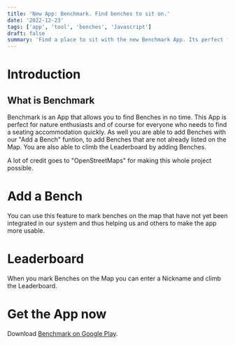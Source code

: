 ```yaml
---
title: 'New App: Benchmark. Find benches to sit on.'
date: '2022-12-23'
tags: ['app', 'tool', 'benches', 'Javascript']
draft: false
summary: 'Find a place to sit with the new Benchmark App. Its perfect for nature enthusiasts.'
---
```


# Introduction

## What is Benchmark

Benchmark is an App that allows you to find Benches in no time. This App is perfect for nature enthusiasts and of course for everyone who needs to find a seating accommodation quickly. As well you are able to add Benches with our "Add a Bench" funtion, to add Benches that are not already listed on the Map. You are also able to climb the Leaderboard by adding Benches.

A lot of credit goes to "OpenStreetMaps" for making this whole project possible.

# Add a Bench

You can use this feature to mark benches on the map that have not yet been integrated in our system and thus helping us and others to make the app more usable.

# Leaderboard

When you mark Benches on the Map you can enter a Nickname and climb the Leaderboard.

# Get the App now

Download [Benchmark on Google Play](https://play.google.com/store/apps/details?id=com.naturestudios.benchmark).
